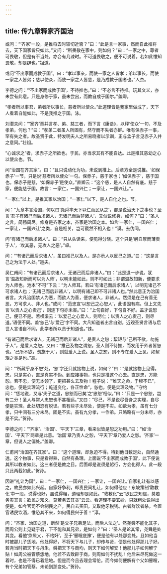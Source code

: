 ```yaml
---
---
---
```

title: 传九章释家齐国治
---







或问：“‘齐家’一段，是推将去时较切近否？”曰：“此是言一家事，然而自此推将去，天下国家皆只如此。”又问：“所畏敬在家中，则如何？”曰：“一家之中，尊者可畏敬，但是有不当处，亦合有几谏时。不可道畏敬之，便不可说着。若如此惟知畏敬，却是辟也。”祖道。

或问“不出家而成教于国”。曰：“孝以事亲，而使一家之人皆孝；弟以事长，而使一家之人皆弟；慈以使众，而使一家之人皆慈，是乃成教于国者也。”人杰。

李德之问：“‘不出家而成教于国’，不待推也。”曰：“不必言不待推。玩其文义，亦未尝有此意。只是身修于家，虽未尝出，而教自成于国尔。”盖卿。

“孝者所以事君，弟者所以事长，慈者所以使众。”此道理皆是我家里做成了，天下人看着自能如此，不是我推之于国。泳。

刘潜夫问：“‘家齐’章并言孝、弟、慈三者，而下言《康诰》，以释‘使众’一句，不及孝弟，何也？”曰：“孝弟二者虽人所固有，然守而不失者亦鲜。唯有保赤子一事，罕有失之者。故圣贤于此，特发明夫人之所易晓者以示训，正与孟子言见赤子入井之意同。”壮祖。

“心诚求之”者，求赤子之所欲也。于民，亦当求其有不能自达。此是推其慈幼之心以使众也。节。

问“治国在齐其家”。曰：“且只说动化为功，未说到推上。后章方全是说推。‘如保赤子’一节，只是说‘慈者所以使众’一句。保赤子，慈于家也；‘如保赤子’，慈于国也。保赤子是慈，‘如保赤子’是使众。”直卿云：“这个慈，是人人自然有底。慈于家，便能慈于国，故言：一家仁，一国兴仁；一家让，一国兴让。”。

“一家仁”以上，是推其家以治国；“一家仁”以下，是人自化之也。节。

问：“九章本言治国，何以曰‘尧舜率天下以仁而民从之’，都是说治天下之事也？至言‘君子有诸己而后求诸人，无诸己而后非诸人’，又似说修身，如何？”曰：“圣人之言，简畅周尽。修身是齐家之本，齐家是治国之本。如言‘一家仁，一国兴仁；一家让，一国兴让’之类，自是相关，岂可截然不相入也！”谟。去伪同。

问“有诸己而后求诸人”。曰：“只从头读来，便见得分晓。这个只是‘躬自厚而薄责于人’，‘攻其恶，无攻人之恶’。”卓。

问：“‘有诸己而后求诸人’，虽曰推己以及人，是亦示人以反己之道。”曰：“这是言己之为法于人处。”道夫。

吴仁甫问：“有诸己而后求诸人，无诸己而后非诸人。”曰：“此是退一步说，犹言‘温故知新而可以为人师’，以明未能如此，则不可如此；非谓温故知新，便要求为人师也。池本“不可”下云：“为人师耳。若曰‘有诸己而后求诸人’，以明无诸己不可求诸人也；‘无诸己而后非诸人’，以明有诸己即不可非诸人也。”然此意正为治国者言。大凡治国禁人为恶，而欲人为善，便求诸人，非诸人。然须是在己有善无恶，方可求人、非人也。”或问：“范忠宣‘以恕己之心恕人’，此语固有病。但上文先言‘以责人之心责己’，则连下句亦未害。”曰：“上句自好，下句自不好。盖才说恕己，便已不是。若横渠云：‘以爱己之心爱人，则尽仁；以责人之心责己，则尽道。’语便不同。盖‘恕己’与‘爱己’字不同。大凡知道者出言自别。近观圣贤言语与后世人言语自不同，此学者所以贵于知道也。”铢。

“有诸己而后求诸人，无诸己而后非诸人”，是责人之恕；絜矩与“己所不欲，勿施于人”，是爱人之恕。又曰：“推己及物之谓恕。圣人则不待推，而发用于外者皆恕也。‘己所不欲，勿施于人’，则就爱人上说。圣人之恕，则不专在爱人上见，如絜矩之类是也。”高。

问：“‘所藏乎身不恕’处，‘恕’字还只就接物上说，如何？”曰：“是就接物上见得。忠，只是实心，直是真实不伪。到应接事物，也只是推这个心去。直是忠，方能恕。若不忠，便无本领了，更把甚么去及物！程子说：‘“维天之命，于穆不已”，忠也，便是实理流行；乾道变化，各正性命”，恕也，便是实理及物。’”守约问：“恁地说，又与‘夫子之道，忠恕而已矣’之‘忠恕’相似。”曰：“只是一个忠恕，岂有二分！圣人与常人忠恕也不甚相远。”又曰：“尽己，不是说尽吾身之实理，自尽便是实理。此处切恐有脱误。若有些子未尽处，便是不实。如欲为孝，虽有七分孝，只中间有三分未尽，固是不实。虽有九分孝，一作弟。只略略有一分未尽，亦是不实。”贺孙。

李德之问：“‘齐家’、‘治国’、‘平天下’三章，看来似皆是恕之功用。”曰：“如‘治国’、‘平天下’两章是此意。‘治国’章乃责人之恕，‘平天下’章乃爱人之恕。‘齐家’一章，但说人之偏处。”盖卿。

仁甫问“治国在齐其家”。曰：“这个道理，却急迫不得。待到他日数足处，自然通透。这个物事，只是看得熟，自然有条理。上面说‘不出家而成教于国’，此下便说其所以教者如此，这三者便是教之目。后面却是说须是躬行，方会化得人。此一段只此两截如此。”贺孙。

因讲“礼让为国”，曰：“‘一家仁，一国兴仁；一家让，一国兴让。’自家礼让有以感之，故民亦如此兴起。自家好争利，却责民间礼让，如何得他应！东坡策制‘敦教化’中一段，说得也好，虽说得粗，道理却是如此。“敦教化”云“欲民之知信，莫若务实其言；欲民之知义，莫若务去其贪”云云。看道理不要玄妙，只就粗处说得出便是。如今官司不会制民之产，民自去买田，又取他牙税钱。古者群饮者杀。今置官诱民饮酒，惟恐其不来，如何得民兴于善！”淳。

问：“齐家、治国之道，断然‘是父子兄弟足法，而后人法之’。然尧舜不能化其子，而周公则上见疑于君，下不能和其兄弟，是如何？”曰：“圣人是论其常，尧舜是处其变。看他‘烝烝乂，不格奸’，至于‘瞽瞍底豫’，便是他有以处那变处。且如他当时被那儿子恁地，他处得好，不将天下与儿子，却传与贤，便是他处得那儿子好。若尧当时把天下与丹朱，舜把天下与商均，则天下如何解安！他那儿子如何解宁贴！如周公被管蔡恁地，他若不去致辟于商，则周如何不扰乱！他后来尽死做这一着时，也是不得已着恁地。但是而今且去理会常伦。而今如何便解有个父如瞽瞍，有个兄弟如管蔡。未论到那变处。”贺孙。